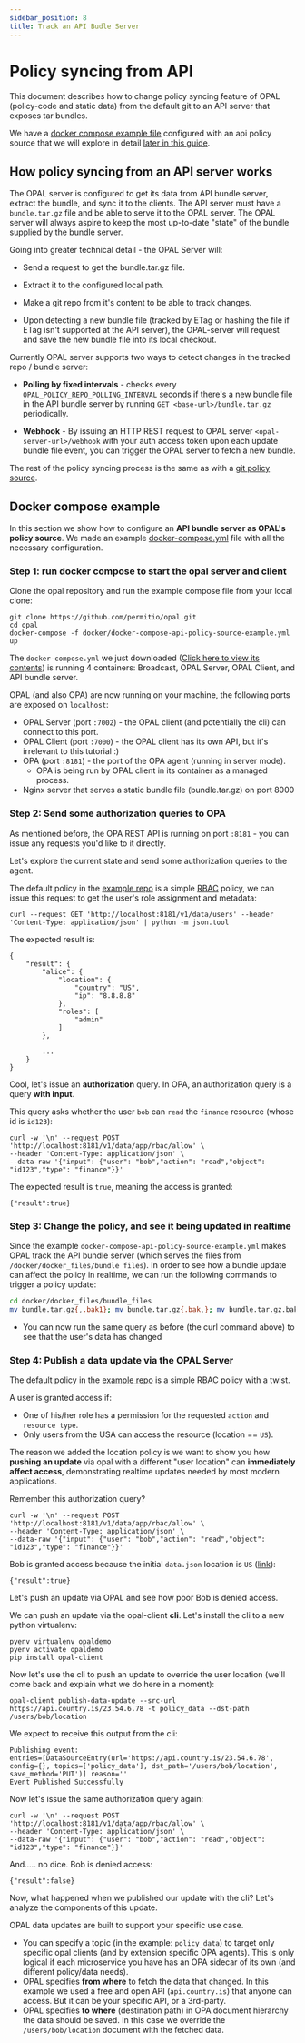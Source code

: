 ```yaml
---
sidebar_position: 8
title: Track an API Budle Server
---
```



# Policy syncing from API

This document describes how to change policy syncing feature of OPAL (policy-code and static data) from the default git to an API server that exposes tar bundles.

We have a [docker compose example file](https://github.com/permitio/opal/blob/master/docker/docker-compose-api-policy-source-example.yml) configured with an api policy source that we will explore in detail [later in this guide](#compose-example).

## How policy syncing from an API server works

The OPAL server is configured to get its data from API bundle server, extract the bundle, and sync it to the clients. The API server must have a `bundle.tar.gz` file and be able to serve it to the OPAL server. The OPAL server will always aspire to keep the most up-to-date "state" of the bundle supplied by the bundle server.

Going into greater technical detail - the OPAL Server will:

- Send a request to get the bundle.tar.gz file.

- Extract it to the configured local path.

- Make a git repo from it's content to be able to track changes.

- Upon detecting a new bundle file (tracked by ETag or hashing the file if ETag isn't supported at the API server), the OPAL-server will request and save the new bundle file into its local checkout.

Currently OPAL server supports two ways to detect changes in the tracked repo / bundle server:

- **Polling by fixed intervals** - checks every `OPAL_POLICY_REPO_POLLING_INTERVAL` seconds if there's a new bundle file in the API bundle server by running `GET <base-url>/bundle.tar.gz` periodically.

- **Webhook** - By issuing an HTTP REST request to OPAL server `<opal-server-url>/webhook` with your auth access token upon each update bundle file event, you can trigger the OPAL server to fetch a new bundle.

The rest of the policy syncing process is the same as with a [git policy source](https://github.com/permitio/opal/blob/master/docs/HOWTO/track_a_git_repo.md).

## <a name="compose-example"></a>Docker compose example

In this section we show how to configure an **API bundle server as OPAL's policy source**. We made an example [docker-compose.yml](https://github.com/permitio/opal/blob/master/docker/docker-compose-api-policy-source-example.yml) file with all the necessary configuration.
### Step 1: run docker compose to start the opal server and client

Clone the opal repository and run the example compose file from your local clone:

```
git clone https://github.com/permitio/opal.git
cd opal
docker-compose -f docker/docker-compose-api-policy-source-example.yml up
```

The `docker-compose.yml` we just downloaded ([Click here to view its contents](https://github.com/permitio/opal/blob/master/docker/docker-compose-api-policy-source-example.yml)) is running 4 containers: Broadcast, OPAL Server, OPAL Client, and API bundle server.

OPAL (and also OPA) are now running on your machine, the following ports are exposed on `localhost`:

- OPAL Server (port `:7002`) - the OPAL client (and potentially the cli) can connect to this port.
- OPAL Client (port `:7000`) - the OPAL client has its own API, but it's irrelevant to this tutorial :)
- OPA (port `:8181`) - the port of the OPA agent (running in server mode).
  - OPA is being run by OPAL client in its container as a managed process.
- Nginx server that serves a static bundle file (bundle.tar.gz) on port 8000

### <a name="eval-query-opa"></a> Step 2: Send some authorization queries to OPA

As mentioned before, the OPA REST API is running on port `:8181` - you can issue any requests you'd like to it directly.

Let's explore the current state and send some authorization queries to the agent.

The default policy in the [example repo](https://github.com/permitio/opal-example-policy-repo) is a simple [RBAC](https://en.wikipedia.org/wiki/Role-based_access_control) policy, we can issue this request to get the user's role assignment and metadata:

```
curl --request GET 'http://localhost:8181/v1/data/users' --header 'Content-Type: application/json' | python -m json.tool
```

The expected result is:

```
{
    "result": {
        "alice": {
            "location": {
                "country": "US",
                "ip": "8.8.8.8"
            },
            "roles": [
                "admin"
            ]
        },

        ...
    }
}
```

Cool, let's issue an **authorization** query. In OPA, an authorization query is a query **with input**.

This query asks whether the user `bob` can `read` the `finance` resource (whose id is `id123`):

```
curl -w '\n' --request POST 'http://localhost:8181/v1/data/app/rbac/allow' \
--header 'Content-Type: application/json' \
--data-raw '{"input": {"user": "bob","action": "read","object": "id123","type": "finance"}}'
```

The expected result is `true`, meaning the access is granted:

```
{"result":true}
```

### Step 3: Change the policy, and see it being updated in realtime

Since the example `docker-compose-api-policy-source-example.yml` makes OPAL track the API bundle server (which serves the files from `/docker/docker_files/bundle files`). In order to see how a bundle update can affect the policy in realtime, we can run the following commands to trigger a policy update:

```bash
cd docker/docker_files/bundle_files
mv bundle.tar.gz{,.bak1}; mv bundle.tar.gz{.bak,}; mv bundle.tar.gz.bak{1,} # this command swaps the two bundle files you have, to trigger a policy change
```

- You can now run the same query as before (the curl command above) to see that the user's data has changed

### Step 4: Publish a data update via the OPAL Server

The default policy in the [example repo](https://github.com/permitio/opal-example-policy-repo) is a simple RBAC policy with a twist.

A user is granted access if:

- One of his/her role has a permission for the requested `action` and `resource type`.
- Only users from the USA can access the resource (location == `US`).

The reason we added the location policy is we want to show you how **pushing an update** via opal with a different "user location" can **immediately affect access**, demonstrating realtime updates needed by most modern applications.

Remember this authorization query?

```
curl -w '\n' --request POST 'http://localhost:8181/v1/data/app/rbac/allow' \
--header 'Content-Type: application/json' \
--data-raw '{"input": {"user": "bob","action": "read","object": "id123","type": "finance"}}'
```

Bob is granted access because the initial `data.json` location is `US` ([link](https://github.com/permitio/opal-example-policy-repo/blob/master/data.json#L18)):

```
{"result":true}
```

Let's push an update via OPAL and see how poor Bob is denied access.

We can push an update via the opal-client **cli**. Let's install the cli to a new python virtualenv:

```
pyenv virtualenv opaldemo
pyenv activate opaldemo
pip install opal-client
```

Now let's use the cli to push an update to override the user location (we'll come back and explain what we do here in a moment):

```
opal-client publish-data-update --src-url https://api.country.is/23.54.6.78 -t policy_data --dst-path /users/bob/location
```

We expect to receive this output from the cli:

```
Publishing event:
entries=[DataSourceEntry(url='https://api.country.is/23.54.6.78', config={}, topics=['policy_data'], dst_path='/users/bob/location', save_method='PUT')] reason=''
Event Published Successfully
```

Now let's issue the same authorization query again:

```
curl -w '\n' --request POST 'http://localhost:8181/v1/data/app/rbac/allow' \
--header 'Content-Type: application/json' \
--data-raw '{"input": {"user": "bob","action": "read","object": "id123","type": "finance"}}'
```

And..... no dice. Bob is denied access:

```
{"result":false}
```

Now, what happened when we published our update with the cli? Let's analyze the components of this update.

OPAL data updates are built to support your specific use case.

- You can specify a topic (in the example: `policy_data`) to target only specific opal clients (and by extension specific OPA agents). This is only logical if each microservice you have has an OPA sidecar of its own (and different policy/data needs).
- OPAL specifies **from where** to fetch the data that changed. In this example we used a free and open API (`api.country.is`) that anyone can access. But it can be your specific API, or a 3rd-party.
- OPAL specifies **to where** (destination path) in OPA document hierarchy the data should be saved. In this case we override the `/users/bob/location` document with the fetched data.
